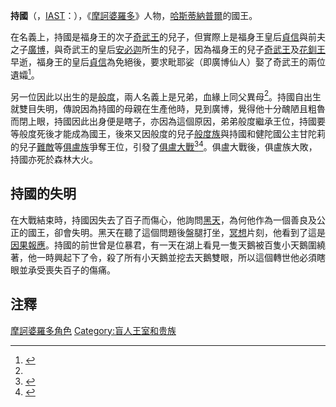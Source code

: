 '''持國'''（{{lang-sa|धृतराष्ट्र}}，[[IAST|IAST]]：{{IAST|Dhṛtarāṣṭra}}），《[[摩訶婆羅多|摩訶婆羅多]]》人物，[[哈斯蒂納普爾|哈斯蒂納普爾]]的國王。

在名義上，持國是福身王的次子[[奇武王|奇武王]]的兒子，但實際上是福身王皇后[[貞信|貞信]]與前夫之子[[廣博|廣博]]，與奇武王的皇后[[安必迦|安必迦]]所生的兒子，因為福身王的兒子[[奇武王|奇武王]]及[[花釧王|花釧王]]早逝，福身王的皇后[[貞信|貞信]]為免絕後，要求毗耶娑（即廣博仙人）娶了奇武王的兩位遺孀<ref name="STSP">{{cite web|url=http://www.sacred-texts.com/hin/m01/m01107.htm|title=''Shambava Parva'', Section CVI.|publisher=''The Mahabharata'', Book 1: Adi Parva|website=Sacred-Texts.com|accessdate=2018-08-31|archive-url=https://web.archive.org/web/20180209004215/http://www.sacred-texts.com/hin/m01/m01107.htm|archive-date=2018-02-09|dead-url=no}}</ref>。

另一位因此以出生的是[[般度|般度]]，兩人名義上是兄弟，血緣上同父異母<ref name="STSP" />。持國自出生就雙目失明，傳說因為持國的母親在生產他時，見到廣博，覺得他十分醜陋且粗魯而閉上眼，持國因此出身便是瞎子，亦因為這個原因，弟弟般度繼承王位，持國要等般度死後才能成為國王，後來又因般度的兒子[[般度族|般度族]]與持國和健陀國公主甘陀莉的兒子[[難敵|難敵]]等[[俱盧族|俱盧族]]爭奪王位，引發了[[俱盧大戰|俱盧大戰]]<ref>{{cite book|url=https://books.google.com/books?id=FdIkaccgneAC|last=Parmeshwaranand|first=Swami|title=Encyclopaedic dictionary of Purāṇas|year=2001|publisher=Sarup & Sons|location=New Delhi|isbn=9788176252263|edition=1st|access-date=2018-08-31|archive-url=https://web.archive.org/web/20180802001856/https://books.google.com/books?id=FdIkaccgneAC|archive-date=2018-08-02|dead-url=no}}</ref><ref>{{cite book|title=Jaya: An Illustrated Retelling of the Mahabharata|ISBN=9780143104254|url=https://books.google.co.uk/books?id=gzN2_fu0mIYC|access-date=2018-08-31|archive-date=2018-08-31|archive-url=https://web.archive.org/web/20180831072255/https://books.google.co.uk/books?id=gzN2_fu0mIYC|dead-url=no}}</ref>。俱盧大戰後，俱盧族大敗，持國亦死於森林大火。

== 持國的失明 ==
在大戰結束時，持國因失去了百子而傷心，他詢問[[黑天|黑天]]，為何他作為一個善良及公正的國王，卻會失明。黑天在聽了這個問題後盤腿打坐，[[冥想|冥想]]片刻，他看到了這是[[因果報應|因果報應]]。持國的前世曾是位暴君，有一天在湖上看見一隻天鵝被百隻小天鵝圍繞著，他一時興起下了令，殺了所有小天鵝並挖去天鵝雙眼，所以這個轉世他必須瞎眼並承受喪失百子的傷痛。

==注釋==
<div class="references-small">
<references />
</div>
{{摩訶婆羅多}}
{{印度神話}}
{{hindu-myth-stub}}
[[Category:摩訶婆羅多角色|]]
[[Category:盲人王室和贵族|Category:盲人王室和贵族]]